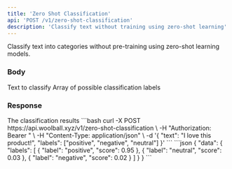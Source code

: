 ```yaml
---
title: 'Zero Shot Classification'
api: 'POST /v1/zero-shot-classification'
description: 'Classify text without training using zero-shot learning'
---
```


Classify text into categories without pre-training using zero-shot learning models.

### Body

<ParamField body="text" type="string" required>
  Text to classify
</ParamField>

<ParamField body="labels" type="array" required>
  Array of possible classification labels
</ParamField>

### Response

<ResponseField name="data" type="object">
  The classification results
</ResponseField>

<RequestExample>
```bash
curl -X POST https://api.woolball.xyz/v1/zero-shot-classification \
  -H "Authorization: Bearer <YOUR_API_KEY>" \
  -H "Content-Type: application/json" \
  -d '{
    "text": "I love this product!",
    "labels": ["positive", "negative", "neutral"]
  }'
```
</RequestExample>

<ResponseExample>
```json
{
  "data": {
    "labels": [
      {
        "label": "positive",
        "score": 0.95
      },
      {
        "label": "neutral",
        "score": 0.03
      },
      {
        "label": "negative",
        "score": 0.02
      }
    ]
  }
}
```
</ResponseExample>
